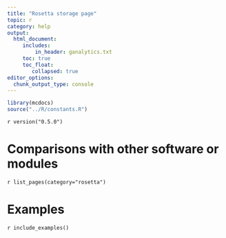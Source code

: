 ```yaml
---
title: "Rosetta storage page"
topic: r
category: help
output: 
  html_document:
     includes:
         in_header: ganalytics.txt
     toc: true
     toc_float:
        collapsed: true
editor_options: 
  chunk_output_type: console
---
```



```r
library(mcdocs)
source("../R/constants.R")

```

`r version("0.5.0")` 

# Comparisons with other software or modules

`r list_pages(category="rosetta")`

# Examples

`r include_examples()`

